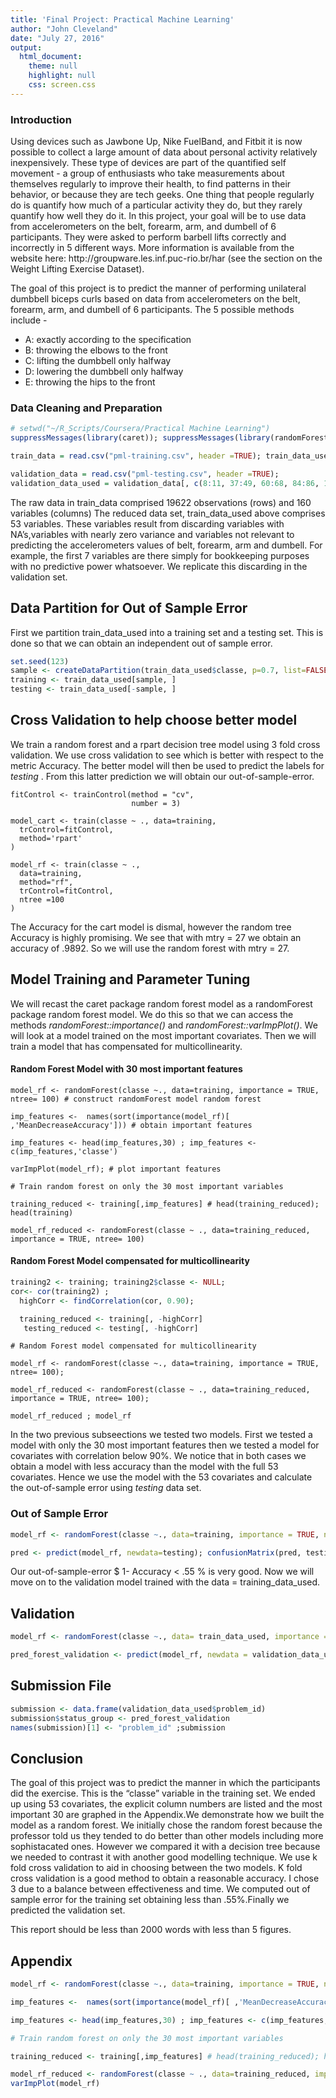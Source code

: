 ---
title: 'Final Project: Practical Machine Learning'
author: "John Cleveland"
date: "July 27, 2016"
output:
  html_document:
    theme: null
    highlight: null
    css: screen.css
---    

### Introduction
Using devices such as Jawbone Up, Nike FuelBand, and Fitbit it is now possible to collect a large amount of data about personal activity relatively inexpensively. These type of devices are part of the quantified self movement - a group of enthusiasts who take measurements about themselves regularly to improve their health, to find patterns in their behavior, or because they are tech geeks. One thing that people regularly do is quantify how much of a particular activity they do, but they rarely quantify how well they do it. In this project, your goal will be to use data from accelerometers on the belt, forearm, arm, and dumbell of 6 participants. They were asked to perform barbell lifts correctly and incorrectly in 5 different ways. More information is available from the website here: http://groupware.les.inf.puc-rio.br/har (see the section on the Weight Lifting Exercise Dataset).

The goal of this project is to predict the manner of performing unilateral dumbbell biceps curls based on data from accelerometers on the belt, forearm, arm, and dumbell of 6 participants. The 5 possible methods include -

* A: exactly according to the specification
* B: throwing the elbows to the front
* C: lifting the dumbbell only halfway
* D: lowering the dumbbell only halfway
* E: throwing the hips to the front

### Data Cleaning and Preparation


```{r  }
# setwd("~/R_Scripts/Coursera/Practical Machine Learning")
suppressMessages(library(caret)); suppressMessages(library(randomForest));suppressMessages(library(rpart));suppressMessages(library(rpart.plot));

```


```{r , cache=TRUE}
train_data = read.csv("pml-training.csv", header =TRUE); train_data_used =train_data[, c(8:11, 37:49, 60:68, 84:86, 102,113:124, 140, 151:160)]; 

validation_data = read.csv("pml-testing.csv", header =TRUE); 
validation_data_used = validation_data[, c(8:11, 37:49, 60:68, 84:86, 102,113:124, 140, 151:160)]
```

The raw data in train_data comprised 19622 observations (rows) and 160 variables (columns)
The reduced data set, train_data_used above comprises 53 variables. These variables result from discarding variables with NA's,variables with nearly zero variance and variables not relevant to predicting the accelerometers values of belt, forearm, arm and dumbell. For example, the first 7 variables are there simply for bookkeeping purposes with no predictive power whatsoever. We replicate this discarding in the validation set.

## Data Partition for Out of Sample Error

First we partition train_data_used into a training set and a testing set. This is done so that we can obtain an independent out of sample error. 



```{r cache= TRUE}
set.seed(123)
sample <- createDataPartition(train_data_used$classe, p=0.7, list=FALSE);
training <- train_data_used[sample, ]
testing <- train_data_used[-sample, ]
```

 



## Cross Validation to help choose better model 

We train a random forest and a rpart decision tree model using 3 fold cross validation. We use cross validation to see which is better with respect to the metric Accuracy. The better model will then be used to predict the labels for _testing_ . From this latter prediction we will obtain our out-of-sample-error.  


```
fitControl <- trainControl(method = "cv",
                           number = 3)
```


```
model_cart <- train(classe ~ ., data=training,
  trControl=fitControl,
  method='rpart'
)

model_rf <- train(classe ~ ., 
  data=training,
  method="rf",
  trControl=fitControl,
  ntree =100
)  
```
The Accuracy for the cart model is dismal, however the random tree Accuracy is highly promising. We see that with mtry = 27 we obtain an accuracy of .9892. So we will use the random forest with mtry = 27.

## Model Training and Parameter Tuning

We will recast the caret package random forest model as a randomForest package random forest model. We do this so that we can access the methods *randomForest::importance()* and *randomForest::varImpPlot()*. We will look at a model trained on the most important covariates. Then we will train a model that has compensated for multicollinearity.

#### Random Forest Model with 30 most important features

```
model_rf <- randomForest(classe ~., data=training, importance = TRUE, ntree= 100) # construct randomForest model random forest

imp_features <-  names(sort(importance(model_rf)[ ,'MeanDecreaseAccuracy'])) # obtain important features

imp_features <- head(imp_features,30) ; imp_features <- c(imp_features,'classe')

varImpPlot(model_rf); # plot important features

# Train random forest on only the 30 most important variables

training_reduced <- training[,imp_features] # head(training_reduced); head(training)

model_rf_reduced <- randomForest(classe ~ ., data=training_reduced, importance = TRUE, ntree= 100)

```
#### Random Forest Model compensated for multicollinearity 


```{r cache=TRUE , echo= FALSE }

training2 <- training; training2$classe <- NULL; 
cor<- cor(training2) ;
  highCorr <- findCorrelation(cor, 0.90); 

  training_reduced <- training[, -highCorr]
   testing_reduced <- testing[, -highCorr]

```



```
# Random Forest model compensated for multicollinearity 

model_rf <- randomForest(classe ~., data=training, importance = TRUE, ntree= 100);

model_rf_reduced <- randomForest(classe ~ ., data=training_reduced, importance = TRUE, ntree= 100);

model_rf_reduced ; model_rf

```


In the two previous subseections we tested two models. First we tested a model with only the 30 most important features then we  tested a model for covariates with correlation below $90\%$.  We notice that in both cases we obtain a model with less accuracy than the model with the full 53 covariates. Hence we use  the model with the 53 covariates and calculate the out-of-sample error using _testing_ data set.


### Out of Sample Error

```{r}
model_rf <- randomForest(classe ~., data=training, importance = TRUE, ntree= 100);

pred <- predict(model_rf, newdata=testing); confusionMatrix(pred, testing$classe);

```

Our out-of-sample-error $ 1- Accuracy < .55 % is very good. Now we will move on to the validation model trained with the data = training_data_used.

## Validation

```{r cache=TRUE}

model_rf <- randomForest(classe ~., data= train_data_used, importance = TRUE, ntree= 100);

pred_forest_validation <- predict(model_rf, newdata = validation_data_used); 

```


## Submission File

```{r cache = TRUE}

submission <- data.frame(validation_data_used$problem_id)
submission$status_group <- pred_forest_validation
names(submission)[1] <- "problem_id" ;submission
```
## Conclusion

The goal of this project was to predict the manner in which the participants did the exercise. This is the "classe" variable in the training set. We ended up using 53 covariates, the explicit column numbers are listed and the most important 30 are graphed in the Appendix.We demonstrate how we built the model as a random forest. We initially chose the random forest because the professor told us they tended to do better than other models including more sophistacated ones. However we compared it with a decision tree because we needed to contrast it with another good modelling technique. We use k fold cross validation to aid in choosing between the two  models. K fold cross validation is a  good method to obtain a reasonable accuracy. I chose 3 due to a balance between effectiveness and time. We computed out of sample error for the training set obtaining less than $.55 \%$.Finally we predicted the validation set.  

This report should be less than 2000 words with less than 5 figures.



## Appendix

```{r }
model_rf <- randomForest(classe ~., data=training, importance = TRUE, ntree= 100) # construct randomForest model random forest

imp_features <-  names(sort(importance(model_rf)[ ,'MeanDecreaseAccuracy'])) # obtain important features

imp_features <- head(imp_features,30) ; imp_features <- c(imp_features,'classe')

# Train random forest on only the 30 most important variables

training_reduced <- training[,imp_features] # head(training_reduced); head(training)

model_rf_reduced <- randomForest(classe ~ ., data=training_reduced, importance = TRUE, ntree= 100)
varImpPlot(model_rf)

```

